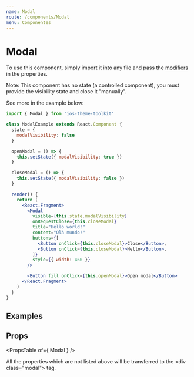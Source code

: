 ```yaml
---
name: Modal
route: /components/Modal
menu: Componentes
---
```



# Modal

To use this component, simply import it into any file and pass the [modifiers](#/#props) in the properties.

Note: This component has no state (a controlled component), you must provide the visibility state and close it "manually".

See more in the example below:

```jsx
import { Modal } from 'ios-theme-toolkit'

class ModalExample extends React.Component {
  state = {
    modalVisibility: false
  }

  openModal = () => {
    this.setState({ modalVisibility: true })
  }

  closeModal = () => {
    this.setState({ modalVisibility: false })
  }

  render() {
    return (
      <React.Fragment>
        <Modal
          visible={this.state.modalVisibility}
          onRequestClose={this.closeModal}
          title="Hello world!"
          content="Olá mundo!"
          buttons={[
            <Button onClick={this.closeModal}>Close</Button>,
            <Button onClick={this.closeModal}>Hello</Button>,
          ]}
          style={{ width: 460 }}
        />

        <Button fill onClick={this.openModal}>Open modal</Button>
      </React.Fragment>
    )
  }
}
```

## Examples

<Playground>
  <ModalExample />
</Playground>

## Props

<PropsTable of={ Modal } />

All the properties which are not listed above will be transferred to the \<div class="modal"\> tag.
